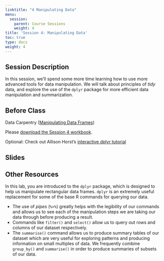 ```yaml
---
linktitle: "4 Manipulating Data"
menu:
  session:
    parent: Course Sessions
    weight: 4
title: 'Session 4: Manipulating Data'
toc: true
type: docs
weight: 4
---
```


## Session Description
In this session, we'll spend some more time learning how to use more advanced tools for data manipulation. We will talk about principles of *tidy* data, and explore the use of the `dplyr` package for more efficient data manipulation and summarization.

## Before Class

Data Carpentry ([Manipulating Data Frames](https://datacarpentry.org/R-ecology-lesson/03-dplyr.html))

Please [download the Session 4 workbook](/schedule/session/04-Manipulating_Data_files/Session 4 Lab.zip).

Optional: Check out Allison Horst's [interactive dplyr tutorial](https://allisonhorst.shinyapps.io/dplyr-learnr/)

## Slides

## Other Resources

In this lab, you are introduced to the `dplyr` package, which is designed to help us manipulate rectangular data frames. `dplyr` is an extremely useful replacement for some of the base R commands for querying our data.

- The use of *pipes* (`%>%`) greatly helps with the legibility of our commands and allows us to see each of the manipulation steps we are taking our data through before producing a result.
- Commands like `filter()` and `select()` allow us to query out rows and columns of our dataset respectively.
- The `summarise()` command allows us to produce summary tables of our dataset which are very useful for exploring patterns and producing information on small multiples of data. We frequently combine `group_by()` and `summarise()` in order to produce summaries of subsets of our data.